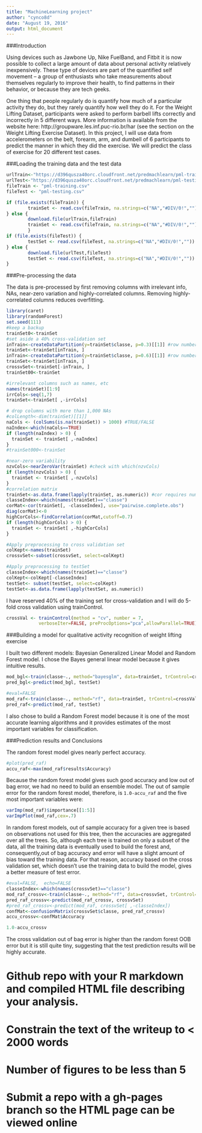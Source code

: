 ```yaml
---
title: "MachineLearning project"
author: "cynco8d"
date: "August 19, 2016"
output: html_document
---
```


###Introduction

Using devices such as Jawbone Up, Nike FuelBand, and Fitbit it is now possible to collect a large amount of data about personal activity relatively inexpensively. These type of devices are part of the quantified self movement – a group of enthusiasts who take measurements about themselves regularly to improve their health, to find patterns in their behavior, or because they are tech geeks. 

One thing that people regularly do is quantify how much of a particular activity they do, but they rarely quantify how well they do it. For the Weight Lifting Dataset, participants were asked to perform barbell lifts correctly and incorrectly in 5 different ways. More information is available from the website here: http://groupware.les.inf.puc-rio.br/har (see the section on the Weight Lifting Exercise Dataset). In this project, I will use data from accelerometers on the belt, forearm, arm, and dumbell of 6 participants to predict the manner in which they did the exercise. We will predict the class of exercise for 20 different test cases.

###Loading the training data and the test data

```r
urlTrain<-"https://d396qusza40orc.cloudfront.net/predmachlearn/pml-training.csv"
urlTest<-"https://d396qusza40orc.cloudfront.net/predmachlearn/pml-testing.csv"
fileTrain <- "pml-training.csv"
fileTest <- "pml-testing.csv"

if (file.exists(fileTrain)) {
        trainSet <- read.csv(fileTrain, na.strings=c("NA","#DIV/0!",""))
} else { 
        download.file(urlTrain,fileTrain)
        trainSet <- read.csv(fileTrain, na.strings=c("NA","#DIV/0!",""))
        }  
if (file.exists(fileTest)) {
        testSet <- read.csv(fileTest, na.strings=c("NA","#DIV/0!",""))
} else { 
        download.file(urlTest,fileTest)
        testSet <- read.csv(fileTest, na.strings=c("NA","#DIV/0!",""))
} 
```

###Pre-processing the data

The data is pre-processed by first removing columns with irrelevant info, NAs, near-zero variation and highly-correlated columns. Removing highly-correlated columns reduces overfitting.  

```r
library(caret)
library(randomForest)
set.seed(111)
#keep a backup
trainSet0<-trainSet
#set aside a 40% cross-validation set
inTrain<-createDataPartition(y=trainSet$classe, p=0.3)[[1]] #row numbers
trainSet<-trainSet[inTrain, ]
inTrain<-createDataPartition(y=trainSet$classe, p=0.6)[[1]] #row numbers
trainSet<-trainSet[inTrain, ]
crossvSet<-trainSet[-inTrain, ]
trainSet00<-trainSet

#irrelevant columns such as names, etc
names(trainSet)[1:9]
irrCols<-seq(1,7)
trainSet<-trainSet[ ,-irrCols]

# drop columns with more than 1,000 NAs
#colLength<-dim(trainSet)[[1]]
naCols <- (colSums(is.na(trainSet)) > 1000) #TRUE/FALSE
naIndex<-which(naCols==TRUE)
if (length(naIndex) > 0) {
  trainSet <- trainSet[ ,-naIndex] 
}
#trainSet000<-trainSet

#near-zero variability
nzvCols<-nearZeroVar(trainSet) #check with which(nzvCols)
if (length(nzvCols) > 0) {
  trainSet <- trainSet[ ,-nzvCols] 
}
#correlation matrix
trainSet<-as.data.frame(lapply(trainSet, as.numeric)) #cor requires num
classeIndex<-which(names(trainSet)=="classe")
corMat<-cor(trainSet[, -classeIndex], use="pairwise.complete.obs")
diag(corMat)<-0
highCorCols<-findCorrelation(corMat,cutoff=0.7)
if (length(highCorCols) > 0) {
  trainSet <- trainSet[ ,-highCorCols] 
}

#Apply preprocessing to cross validation set
colKept<-names(trainSet)
crossvSet<-subset(crossvSet, select=colKept)

#Apply preprocessing to testSet
classeIndex<-which(names(trainSet)=="classe")
colKept<-colKept[-classeIndex]
testSet<- subset(testSet, select=colKept)
testSet<-as.data.frame(lapply(testSet, as.numeric))
```

I have reserved 40% of the training set for cross-validation and I will do 5-fold cross validation using trainControl.  

```r
crossVal <- trainControl(method = "cv", number = 7, 
            verboseIter=FALSE, preProcOptions="pca",allowParallel=TRUE)
```

###Building a model for qualitative activity recognition of weight lifting exercise

I built two different models: Bayesian Generalized Linear Model and Random Forest model. I chose the Bayes general linear model because it gives intuitive results.  

```r
mod_bgl<-train(classe~., method="bayesglm", data=trainSet, trControl=crossVal)
pred_bgl<-predict(mod_bgl, testSet)
```

```r
#eval=FALSE
mod_raf<-train(classe~., method="rf", data=trainSet, trControl=crossVal)
pred_raf<-predict(mod_raf, testSet)
```

I also chose to build a Random Forest model because it is one of the most accurate learning algorithms and it provides estimates of the most important variables for classification.   

###Prediction results and Conclusions

The random forest model gives nearly perfect accuracy.  

```r
#plot(pred_raf)
accu_raf<-max(mod_raf$results$Accuracy)
```
Because the random forest model gives such good accuracy and low out of bag error, we had no need to build an ensemble model. The out of sample error for the random forest model, therefore, is `1.0-accu_raf` and the five most important variables were:  

```r
varImp(mod_raf)$importance[[1:5]]
varImpPlot(mod_raf,cex=.7)
```

In random forest models, out of sample accuracy for a given tree is based on observations not used for this tree, then the accuracies are aggregated over all the trees. So, although each tree is trained on only a subset of the data, all the training data is eventually used to build the forest and, consequently,out of bag accuracy and error will have a slight amount of bias toward the training data. For that reason, accuracy based on the cross validation set, which doesn't use the training data to build the model, gives a better measure of test error.   

```r
#eval=FALSE,  echo=FALSE
classeIndex<-which(names(crossvSet)=="classe")
mod_raf_crossv<-train(classe~., method="rf", data=crossvSet, trControl=crossVal)
pred_raf_crossv<-predict(mod_raf_crossv, crossvSet)
#pred_raf_crossv<-predict(mod_raf, crossvSet[ ,-classeIndex])
confMat<-confusionMatrix(crossvSet$classe, pred_raf_crossv)
accu_crossv<-confMat$Accuracy
```
```r
1.0-accu_crossv
```

The cross validation out of bag error is higher than the random forest OOB error but it is still quite tiny, suggesting that the test prediction results will be highly accurate.  

# Github repo with your R markdown and compiled HTML file describing your analysis. 
# Constrain the text of the writeup to < 2000 words
# Number of figures to be less than 5 
# Submit a repo with a gh-pages branch so the HTML page can be viewed online
